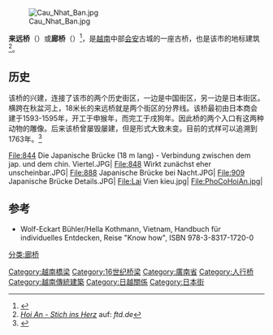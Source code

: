 {{coord|15.877119|108.32578|type:landmark_region:VN-27|format=dms|display=title}}
[[File:Cau_Nhat_Ban.jpg|right]]

'''来远桥'''（{{lang-vi|Lai Viễn Kiều／Cầu Nhật Bản}}）或'''廊桥'''（{{lang-vi|Chùa Cầu}}）<ref>{{Cite web |url=http://www.siegmars-welt.de/vietnam-2010/ein-tag-in-hoi-an-und-umgebung/ |title=''Die Japanische Brücke'' |access-date=2013-12-08 |archive-date=2021-02-12 |archive-url=https://web.archive.org/web/20210212152411/https://siegmars-welt.de/vietnam-2010/ein-tag-in-hoi-an-und-umgebung/ |dead-url=no }}</ref>，是[[越南|越南]]中部[[会安|会安]]古城的一座古桥，也是该市的地标建筑<ref>[http://www.ftd.de/blog/20_sabbatical_sue-sauer/archive/975_hoi_an-stich_ins_herz.html ''Hoi An - Stich ins Herz''] auf: ''ftd.de''</ref>。

==历史==
该桥的兴建，连接了该市的两个历史街区，一边是中国街区，另一边是日本街区。横跨在秋盆河上，18米长的来远桥就是两个街区的分界线。该桥最初由日本商会建于1593-1595年，开工于申猴年，而完工于戌狗年。因此桥的两个入口有这两种动物的雕像。后来该桥曾屡毁屡建，但是形式大致未变。目前的式样可以追溯到1763年。<ref>{{Cite web |url=http://www.tripwolf.com/de/guide/show/292805/Vietnam/Hoi-An/Japanische-Brucke |title=''Kurzbeschreibung'' |access-date=2013-12-08 |archive-url=https://web.archive.org/web/20131212000429/http://www.tripwolf.com/de/guide/show/292805/Vietnam/Hoi-An/Japanische-Brucke |archive-date=2013-12-12 |dead-url=yes }}</ref>

<gallery>
File:844 Die Japanische Brücke (18 m lang) - Verbindung zwischen dem jap. und dem chin. Viertel.JPG|
File:848 Wirkt zunächst eher unscheinbar.JPG|
File:888 Japanische Brücke bei Nacht.JPG|
File:909 Japanische Brücke Details.JPG|
File:Lai Vien kieu.jpg|
File:PhoCoHoiAn.jpg|
</gallery>

== 参考 ==
<references/>
* Wolf-Eckart Bühler/Hella Kothmann, Vietnam, Handbuch für individuelles Entdecken, Reise "Know how", ISBN 978-3-8317-1720-0
{{commonscat|Chùa Cầu}}
{{Coordinate|article=/|NS=15.877119|EW=108.32578|type=landmark|region=VN-27}}
[[Category:越南橋梁|Category:越南橋梁]]
[[分类:廊桥|分类:廊桥]]
[[Category:16世纪桥梁|Category:16世纪桥梁]]
[[Category:廣南省|Category:廣南省]]
[[Category:人行桥|Category:人行桥]]
[[Category:越南傳統建築|Category:越南傳統建築]]
[[Category:日越關係|Category:日越關係]]
[[Category:日本街|Category:日本街]]